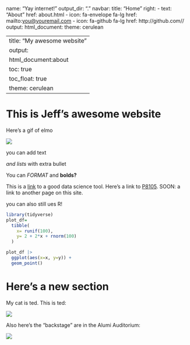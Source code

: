 name: "Yay internet!"
output_dir: "."
navbar:
  title: "Home"
  right:
    - text: "About"
      href: about.html
    - icon: fa-envelope fa-lg
      href: mailto:<you@youremail.com>
    - icon: fa-github fa-lg
      href: http://github.com/<YOUR_GH_NAME>/
output:
  html_document:
    theme: cerulean


---
title: "My awesome website"
output: 
  html_document:about
    toc: true
    toc_float: true
    theme: cerulean
---

# This is Jeff's awesome website

Here's a gif of elmo

![](https://media.giphy.com/media/drXGoW1iudhKw/giphy.gif)


you can add text

*and lists
*with extra bullet

You can *FORMAT* and **bolds?**

This is a [link](https://www.google.com/) to a good data science tool. Here's a link to [P8105](https://p8105.com). SOON: a link to another page on this site. 

you can also still ues R!

```r
library(tidyverse)
plot_df=
  tibble(
    x= runif(100), 
    y= 2 + 2*x + rnorm(100)
  )

plot_df |> 
  ggplot(aes(x=x, y=y)) + 
  geom_point()
```



# Here's a new section 

My cat is ted. This is ted: 

![](images/ted.jpg)

Also here's the "backstage" are in the Alumi Auditorium:

![](images/backstage.jpg)



